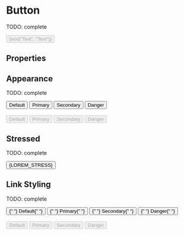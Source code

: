 


<Meta title="Atoms/Button" component={Button} />

# Button

TODO: complete

<Preview>
  <Story name="default" parameters={{ decorators: [withKnobs, withA11y] }}>
    <Button
      icon={ArrowRightIcon}
      iconPosition={select("iconPosition", ["start", "end"])}
      appearance={select("appearance", [
        "default",
        "primary",
        "secondary",
        "danger",
      ])}
      disabled={boolean("disabled", false)}
      link={boolean("link", false)}
      onClick={action("onClick")}
    >
      {text("Text", "Text")}
    </Button>
  </Story>
</Preview>

## Properties

<Props of={Button.type} />

## Appearance

TODO: complete

<Preview withToolbar>
  <Story name="appearance">
    <div>
      <div className="separate">
        <Button appearance="default"> Default </Button>
        <Button appearance="primary"> Primary </Button>
        <Button appearance="secondary"> Secondary </Button>
        <Button appearance="danger"> Danger </Button>
      </div>
      <br />
      <div className="separate">
        <Button appearance="default" disabled>
          Default
        </Button>
        <Button appearance="primary" disabled>
          Primary
        </Button>
        <Button appearance="secondary" disabled>
          Secondary
        </Button>
        <Button appearance="danger" disabled>
          Danger
        </Button>
      </div>
    </div>
  </Story>
</Preview>

## Stressed

TODO: complete

<Preview withToolbar>
  <Story name="stressed">
    <Button icon={ExternalLinkIcon} iconPosition="end">
      {LOREM_STRESS}
    </Button>
  </Story>
</Preview>

## Link Styling

TODO: complete

<Preview withToolbar>
  <Story name="link styling">
    <div>
      <div className="separate">
        <Button
          appearance="default"
          icon={ExternalLinkIcon}
          iconPosition="end"
          link
        >
          {" "}
          Default{" "}
        </Button>
        <Button
          appearance="primary"
          icon={ExternalLinkIcon}
          iconPosition="end"
          link
        >
          {" "}
          Primary{" "}
        </Button>
        <Button
          appearance="secondary"
          icon={ExternalLinkIcon}
          iconPosition="end"
          link
        >
          {" "}
          Secondary{" "}
        </Button>
        <Button
          appearance="danger"
          icon={ExternalLinkIcon}
          iconPosition="end"
          link
        >
          {" "}
          Danger{" "}
        </Button>
      </div>
      <br />
      <div className="separate">
        <Button
          appearance="default"
          icon={ExternalLinkIcon}
          iconPosition="end"
          link
          disabled
        >
          Default
        </Button>
        <Button
          appearance="primary"
          icon={ExternalLinkIcon}
          iconPosition="end"
          link
          disabled
        >
          Primary
        </Button>
        <Button
          appearance="secondary"
          icon={ExternalLinkIcon}
          iconPosition="end"
          link
          disabled
        >
          Secondary
        </Button>
        <Button
          appearance="danger"
          icon={ExternalLinkIcon}
          iconPosition="end"
          link
          disabled
        >
          Danger
        </Button>
      </div>
    </div>
  </Story>
</Preview>
